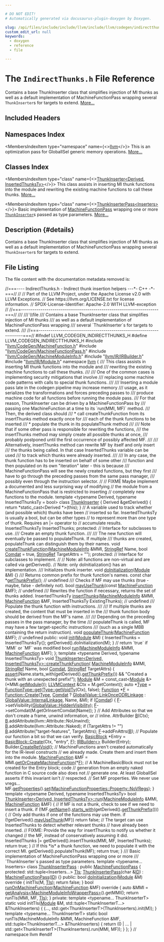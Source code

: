 ```yaml
---

# DO NOT EDIT!
# Automatically generated via docusaurus-plugin-doxygen by Doxygen.

slug: /api/files/include/include/llvm/include/llvm/codegen/indirectthunks-h
custom_edit_url: null
keywords:
  - doxygen
  - reference
  - file

---
```





# The `IndirectThunks.h` File Reference

<DoxygenPage pluginConfig={pluginConfig}>

Contains a base ThunkInserter class that simplifies injection of MI thunks as well as a default implementation of MachineFunctionPass wrapping several <code>ThunkInserter</code>s for targets to extend. <a href="#details">More...</a>

## Included Headers

<IncludesList>
<IncludesListItem
  filePath="llvm/CodeGen/MachineFunction.h"
  permalink="/docs/api/files/include/include/llvm/include/llvm/codegen/machinefunction-h"
  isLocal="true" />
<IncludesListItem
  filePath="llvm/CodeGen/MachineFunctionPass.h"
  permalink="/docs/api/files/include/include/llvm/include/llvm/codegen/machinefunctionpass-h"
  isLocal="true" />
<IncludesListItem
  filePath="llvm/CodeGen/MachineModuleInfo.h"
  permalink="/docs/api/files/include/include/llvm/include/llvm/codegen/machinemoduleinfo-h"
  isLocal="true" />
<IncludesListItem
  filePath="llvm/IR/IRBuilder.h"
  permalink="/docs/api/files/include/include/llvm/include/llvm/ir/irbuilder-h"
  isLocal="true" />
<IncludesListItem
  filePath="llvm/IR/Module.h"
  permalink="/docs/api/files/include/include/llvm/include/llvm/ir/module-h"
  isLocal="true" />
</IncludesList>

## Namespaces Index

<MembersIndex>

<MembersIndexItem
  type="namespace"
  name={<><a href="/docs/api/namespaces/llvm">llvm</a></>}>
This is an optimization pass for GlobalISel generic memory operations. <a href="/docs/api/namespaces/llvm/#details">More...</a>
</MembersIndexItem>

</MembersIndex>

## Classes Index

<MembersIndex>

<MembersIndexItem
  type="class"
  name={<><a href="/docs/api/classes/llvm/thunkinserter">ThunkInserter&lt;Derived, InsertedThunksTy&gt;</a></>}>
This class assists in inserting MI thunk functions into the module and rewriting the existing machine functions to call these thunks. <a href="/docs/api/classes/llvm/thunkinserter/#details">More...</a>
</MembersIndexItem>

<MembersIndexItem
  type="class"
  name={<><a href="/docs/api/classes/llvm/thunkinserterpass">ThunkInserterPass&lt;Inserters&gt;</a></>}>
Basic implementation of <a href="/docs/api/classes/llvm/machinefunctionpass">MachineFunctionPass</a> wrapping one or more <code><a href="/docs/api/classes/llvm/thunkinserter">ThunkInserter</a></code>s passed as type parameters. <a href="/docs/api/classes/llvm/thunkinserterpass/#details">More...</a>
</MembersIndexItem>

</MembersIndex>

## Description {#details}

Contains a base ThunkInserter class that simplifies injection of MI thunks as well as a default implementation of MachineFunctionPass wrapping several <code>ThunkInserter</code>s for targets to extend.

## File Listing

The file content with the documentation metadata removed is:

<ProgramListing>

<Link id="l00001" /><CodeLine lineNumber="1"><Highlight kind="comment">//===---- IndirectThunks.h - Indirect thunk insertion helpers ---&#42;- C++ -&#42;-===//</Highlight><Highlight kind="normal"></Highlight></CodeLine>
<Link id="l00002" /><CodeLine lineNumber="2"><Highlight kind="normal"></Highlight><Highlight kind="comment">//</Highlight><Highlight kind="normal"></Highlight></CodeLine>
<Link id="l00003" /><CodeLine lineNumber="3"><Highlight kind="normal"></Highlight><Highlight kind="comment">// Part of the LLVM Project, under the Apache License v2.0 with LLVM Exceptions.</Highlight><Highlight kind="normal"></Highlight></CodeLine>
<Link id="l00004" /><CodeLine lineNumber="4"><Highlight kind="normal"></Highlight><Highlight kind="comment">// See https://llvm.org/LICENSE.txt for license information.</Highlight><Highlight kind="normal"></Highlight></CodeLine>
<Link id="l00005" /><CodeLine lineNumber="5"><Highlight kind="normal"></Highlight><Highlight kind="comment">// SPDX-License-Identifier: Apache-2.0 WITH LLVM-exception</Highlight><Highlight kind="normal"></Highlight></CodeLine>
<Link id="l00006" /><CodeLine lineNumber="6"><Highlight kind="normal"></Highlight><Highlight kind="comment">//</Highlight><Highlight kind="normal"></Highlight></CodeLine>
<Link id="l00007" /><CodeLine lineNumber="7"><Highlight kind="normal"></Highlight><Highlight kind="comment">//===----------------------------------------------------------------------===//</Highlight><Highlight kind="comment"></Highlight></CodeLine>
<Link id="l00008" /><CodeLine lineNumber="8"><Highlight kind="comment">///</Highlight></CodeLine>
<Link id="l00009" /><CodeLine lineNumber="9"><Highlight kind="comment">/// \\file</Highlight></CodeLine>
<Link id="l00010" /><CodeLine lineNumber="10"><Highlight kind="comment">/// Contains a base ThunkInserter class that simplifies injection of MI thunks</Highlight></CodeLine>
<Link id="l00011" /><CodeLine lineNumber="11"><Highlight kind="comment">/// as well as a default implementation of MachineFunctionPass wrapping</Highlight></CodeLine>
<Link id="l00012" /><CodeLine lineNumber="12"><Highlight kind="comment">/// several &#96;ThunkInserter&#96;s for targets to extend.</Highlight></CodeLine>
<Link id="l00013" /><CodeLine lineNumber="13"><Highlight kind="comment">///</Highlight><Highlight kind="normal"></Highlight></CodeLine>
<Link id="l00014" /><CodeLine lineNumber="14"><Highlight kind="normal"></Highlight><Highlight kind="comment">//===----------------------------------------------------------------------===//</Highlight><Highlight kind="normal"></Highlight></CodeLine>
<Link id="l00015" /><CodeLine lineNumber="15"><Highlight kind="normal"></Highlight></CodeLine>
<Link id="l00016" /><CodeLine lineNumber="16"><Highlight kind="normal"></Highlight><Highlight kind="preprocessor">#ifndef LLVM&#95;CODEGEN&#95;INDIRECTTHUNKS&#95;H</Highlight><Highlight kind="normal"></Highlight></CodeLine>
<Link id="l00017" /><CodeLine lineNumber="17"><Highlight kind="normal"></Highlight><Highlight kind="preprocessor">#define LLVM&#95;CODEGEN&#95;INDIRECTTHUNKS&#95;H</Highlight><Highlight kind="normal"></Highlight></CodeLine>
<Link id="l00018" /><CodeLine lineNumber="18"><Highlight kind="normal"></Highlight></CodeLine>
<Link id="l00019" /><CodeLine lineNumber="19"><Highlight kind="normal"></Highlight><Highlight kind="preprocessor">#include &quot;<a href="/docs/api/files/include/include/llvm/include/llvm/codegen/machinefunction-h">llvm/CodeGen/MachineFunction.h</a>&quot;</Highlight><Highlight kind="normal"></Highlight></CodeLine>
<Link id="l00020" /><CodeLine lineNumber="20"><Highlight kind="normal"></Highlight><Highlight kind="preprocessor">#include &quot;<a href="/docs/api/files/include/include/llvm/include/llvm/codegen/machinefunctionpass-h">llvm/CodeGen/MachineFunctionPass.h</a>&quot;</Highlight><Highlight kind="normal"></Highlight></CodeLine>
<Link id="l00021" /><CodeLine lineNumber="21"><Highlight kind="normal"></Highlight><Highlight kind="preprocessor">#include &quot;<a href="/docs/api/files/include/include/llvm/include/llvm/codegen/machinemoduleinfo-h">llvm/CodeGen/MachineModuleInfo.h</a>&quot;</Highlight><Highlight kind="normal"></Highlight></CodeLine>
<Link id="l00022" /><CodeLine lineNumber="22"><Highlight kind="normal"></Highlight><Highlight kind="preprocessor">#include &quot;<a href="/docs/api/files/include/include/llvm/include/llvm/ir/irbuilder-h">llvm/IR/IRBuilder.h</a>&quot;</Highlight><Highlight kind="normal"></Highlight></CodeLine>
<Link id="l00023" /><CodeLine lineNumber="23"><Highlight kind="normal"></Highlight><Highlight kind="preprocessor">#include &quot;<a href="/docs/api/files/include/include/llvm/include/llvm/ir/module-h">llvm/IR/Module.h</a>&quot;</Highlight><Highlight kind="normal"></Highlight></CodeLine>
<Link id="l00024" /><CodeLine lineNumber="24"><Highlight kind="normal"></Highlight></CodeLine>
<Link id="l00025" /><CodeLine lineNumber="25"><Highlight kind="normal"></Highlight><Highlight kind="keyword">namespace </Highlight><Highlight kind="normal"><a href="/docs/api/namespaces/llvm">llvm</a> &#123;</Highlight></CodeLine>
<Link id="l00026" /><CodeLine lineNumber="26"><Highlight kind="normal"></Highlight><Highlight kind="comment"></Highlight></CodeLine>
<Link id="l00027" /><CodeLine lineNumber="27"><Highlight kind="comment">/// This class assists in inserting MI thunk functions into the module and</Highlight></CodeLine>
<Link id="l00028" /><CodeLine lineNumber="28"><Highlight kind="comment">/// rewriting the existing machine functions to call these thunks.</Highlight></CodeLine>
<Link id="l00029" /><CodeLine lineNumber="29"><Highlight kind="comment">///</Highlight></CodeLine>
<Link id="l00030" /><CodeLine lineNumber="30"><Highlight kind="comment">/// One of the common cases is implementing security mitigations that involve</Highlight></CodeLine>
<Link id="l00031" /><CodeLine lineNumber="31"><Highlight kind="comment">/// replacing some machine code patterns with calls to special thunk functions.</Highlight></CodeLine>
<Link id="l00032" /><CodeLine lineNumber="32"><Highlight kind="comment">///</Highlight></CodeLine>
<Link id="l00033" /><CodeLine lineNumber="33"><Highlight kind="comment">/// Inserting a module pass late in the codegen pipeline may increase memory</Highlight></CodeLine>
<Link id="l00034" /><CodeLine lineNumber="34"><Highlight kind="comment">/// usage, as it serializes the transformations and forces preceding passes to</Highlight></CodeLine>
<Link id="l00035" /><CodeLine lineNumber="35"><Highlight kind="comment">/// produce machine code for all functions before running the module pass.</Highlight></CodeLine>
<Link id="l00036" /><CodeLine lineNumber="36"><Highlight kind="comment">/// For that reason, ThunkInserter can be driven by a MachineFunctionPass by</Highlight></CodeLine>
<Link id="l00037" /><CodeLine lineNumber="37"><Highlight kind="comment">/// passing one MachineFunction at a time to its &#96;run(MMI, MF)&#96; method.</Highlight></CodeLine>
<Link id="l00038" /><CodeLine lineNumber="38"><Highlight kind="comment">/// Then, the derived class should</Highlight></CodeLine>
<Link id="l00039" /><CodeLine lineNumber="39"><Highlight kind="comment">/// &#42; call createThunkFunction from its insertThunks method exactly once for</Highlight></CodeLine>
<Link id="l00040" /><CodeLine lineNumber="40"><Highlight kind="comment">///   each of the thunk functions to be inserted</Highlight></CodeLine>
<Link id="l00041" /><CodeLine lineNumber="41"><Highlight kind="comment">/// &#42; populate the thunk in its populateThunk method</Highlight></CodeLine>
<Link id="l00042" /><CodeLine lineNumber="42"><Highlight kind="comment">///</Highlight></CodeLine>
<Link id="l00043" /><CodeLine lineNumber="43"><Highlight kind="comment">/// Note that if some other pass is responsible for rewriting the functions,</Highlight></CodeLine>
<Link id="l00044" /><CodeLine lineNumber="44"><Highlight kind="comment">/// the insertThunks method may simply create all possible thunks at once,</Highlight></CodeLine>
<Link id="l00045" /><CodeLine lineNumber="45"><Highlight kind="comment">/// probably postponed until the first occurrence of possibly affected MF.</Highlight></CodeLine>
<Link id="l00046" /><CodeLine lineNumber="46"><Highlight kind="comment">///</Highlight></CodeLine>
<Link id="l00047" /><CodeLine lineNumber="47"><Highlight kind="comment">/// Alternatively, insertThunks method can rewrite MF by itself and only insert</Highlight></CodeLine>
<Link id="l00048" /><CodeLine lineNumber="48"><Highlight kind="comment">/// the thunks being called. In that case InsertedThunks variable can be used</Highlight></CodeLine>
<Link id="l00049" /><CodeLine lineNumber="49"><Highlight kind="comment">/// to track which thunks were already inserted.</Highlight></CodeLine>
<Link id="l00050" /><CodeLine lineNumber="50"><Highlight kind="comment">///</Highlight></CodeLine>
<Link id="l00051" /><CodeLine lineNumber="51"><Highlight kind="comment">/// In any case, the thunk function has to be inserted on behalf of some other</Highlight></CodeLine>
<Link id="l00052" /><CodeLine lineNumber="52"><Highlight kind="comment">/// function and then populated on its own &quot;iteration&quot; later - this is because</Highlight></CodeLine>
<Link id="l00053" /><CodeLine lineNumber="53"><Highlight kind="comment">/// MachineFunctionPass will see the newly created functions, but they first</Highlight></CodeLine>
<Link id="l00054" /><CodeLine lineNumber="54"><Highlight kind="comment">/// have to go through the preceding passes from the same pass manager,</Highlight></CodeLine>
<Link id="l00055" /><CodeLine lineNumber="55"><Highlight kind="comment">/// possibly even through the instruction selector.</Highlight><Highlight kind="normal"></Highlight></CodeLine>
<Link id="l00056" /><CodeLine lineNumber="56"><Highlight kind="normal"></Highlight><Highlight kind="comment">//</Highlight><Highlight kind="normal"></Highlight></CodeLine>
<Link id="l00057" /><CodeLine lineNumber="57"><Highlight kind="normal"></Highlight><Highlight kind="comment">// FIXME Maybe implement a documented and less surprising way of modifying</Highlight><Highlight kind="normal"></Highlight></CodeLine>
<Link id="l00058" /><CodeLine lineNumber="58"><Highlight kind="normal"></Highlight><Highlight kind="comment">//       the module from a MachineFunctionPass that is restricted to inserting</Highlight><Highlight kind="normal"></Highlight></CodeLine>
<Link id="l00059" /><CodeLine lineNumber="59"><Highlight kind="normal"></Highlight><Highlight kind="comment">//       completely new functions to the module.</Highlight><Highlight kind="normal"></Highlight></CodeLine>
<Link id="l00060" /><CodeLine lineNumber="60"><Highlight kind="normal"></Highlight><Highlight kind="keyword">template</Highlight><Highlight kind="normal"> &lt;</Highlight><Highlight kind="keyword">typename</Highlight><Highlight kind="normal"> Derived, </Highlight><Highlight kind="keyword">typename</Highlight><Highlight kind="normal"> InsertedThunksTy = </Highlight><Highlight kind="keywordtype">bool</Highlight><Highlight kind="normal">&gt;</Highlight></CodeLine>
<Link id="l00061" /><CodeLine lineNumber="61" lineLink="/docs/api/classes/llvm/thunkinserter"><Highlight kind="normal"></Highlight><Highlight kind="keyword">class </Highlight><Highlight kind="normal"><a href="/docs/api/classes/llvm/thunkinserter">ThunkInserter</a> &#123;</Highlight></CodeLine>
<Link id="l00062" /><CodeLine lineNumber="62"><Highlight kind="normal">  Derived &amp;getDerived() &#123; </Highlight><Highlight kind="keywordflow">return</Highlight><Highlight kind="normal"> &#42;</Highlight><Highlight kind="keyword">static&#95;cast&lt;</Highlight><Highlight kind="normal">Derived &#42;</Highlight><Highlight kind="keyword">&gt;</Highlight><Highlight kind="normal">(</Highlight><Highlight kind="keyword">this</Highlight><Highlight kind="normal">); &#125;</Highlight></CodeLine>
<Link id="l00063" /><CodeLine lineNumber="63"><Highlight kind="normal"></Highlight></CodeLine>
<Link id="l00064" /><CodeLine lineNumber="64"><Highlight kind="normal">  </Highlight><Highlight kind="comment">// A variable used to track whether (and possible which) thunks have been</Highlight><Highlight kind="normal"></Highlight></CodeLine>
<Link id="l00065" /><CodeLine lineNumber="65"><Highlight kind="normal">  </Highlight><Highlight kind="comment">// inserted so far. InsertedThunksTy is usually a bool, but can be other types</Highlight><Highlight kind="normal"></Highlight></CodeLine>
<Link id="l00066" /><CodeLine lineNumber="66"><Highlight kind="normal">  </Highlight><Highlight kind="comment">// to represent more than one type of thunk. Requires an |= operator to</Highlight><Highlight kind="normal"></Highlight></CodeLine>
<Link id="l00067" /><CodeLine lineNumber="67"><Highlight kind="normal">  </Highlight><Highlight kind="comment">// accumulate results.</Highlight><Highlight kind="normal"></Highlight></CodeLine>
<Link id="l00068" /><CodeLine lineNumber="68"><Highlight kind="normal">  InsertedThunksTy InsertedThunks;</Highlight></CodeLine>
<Link id="l00069" /><CodeLine lineNumber="69"><Highlight kind="normal"></Highlight></CodeLine>
<Link id="l00070" /><CodeLine lineNumber="70"><Highlight kind="normal"></Highlight><Highlight kind="keyword">protected</Highlight><Highlight kind="normal">:</Highlight></CodeLine>
<Link id="l00071" /><CodeLine lineNumber="71"><Highlight kind="normal">  </Highlight><Highlight kind="comment">// Interface for subclasses to use.</Highlight><Highlight kind="normal"></Highlight></CodeLine>
<Link id="l00072" /><CodeLine lineNumber="72"><Highlight kind="normal"></Highlight><Highlight kind="comment"></Highlight></CodeLine>
<Link id="l00073" /><CodeLine lineNumber="73"><Highlight kind="comment">  /// Create an empty thunk function.</Highlight></CodeLine>
<Link id="l00074" /><CodeLine lineNumber="74"><Highlight kind="comment">  ///</Highlight></CodeLine>
<Link id="l00075" /><CodeLine lineNumber="75"><Highlight kind="comment">  /// The new function will eventually be passed to populateThunk. If multiple</Highlight></CodeLine>
<Link id="l00076" /><CodeLine lineNumber="76"><Highlight kind="comment">  /// thunks are created, populateThunk can distinguish them by their names.</Highlight><Highlight kind="normal"></Highlight></CodeLine>
<Link id="l00077" /><CodeLine lineNumber="77" lineLink="/docs/api/classes/llvm/thunkinserter/#a1a95b72d4c28ba76251171967da03b01"><Highlight kind="normal">  </Highlight><Highlight kind="keywordtype">void</Highlight><Highlight kind="normal"> <a href="/docs/api/classes/llvm/thunkinserter/#a1a95b72d4c28ba76251171967da03b01">createThunkFunction</a>(<a href="/docs/api/classes/llvm/machinemoduleinfo">MachineModuleInfo</a> &amp;MMI, <a href="/docs/api/classes/llvm/stringref">StringRef</a> Name,</Highlight></CodeLine>
<Link id="l00078" /><CodeLine lineNumber="78"><Highlight kind="normal">                           </Highlight><Highlight kind="keywordtype">bool</Highlight><Highlight kind="normal"> <a href="/docs/api/classes/llvm/comdat">Comdat</a> = </Highlight><Highlight kind="keyword">true</Highlight><Highlight kind="normal">, <a href="/docs/api/classes/llvm/stringref">StringRef</a> TargetAttrs = </Highlight><Highlight kind="stringliteral">&quot;&quot;</Highlight><Highlight kind="normal">);</Highlight></CodeLine>
<Link id="l00079" /><CodeLine lineNumber="79"><Highlight kind="normal"></Highlight></CodeLine>
<Link id="l00080" /><CodeLine lineNumber="80"><Highlight kind="normal"></Highlight><Highlight kind="keyword">protected</Highlight><Highlight kind="normal">:</Highlight></CodeLine>
<Link id="l00081" /><CodeLine lineNumber="81"><Highlight kind="normal">  </Highlight><Highlight kind="comment">// Interface for subclasses to implement.</Highlight><Highlight kind="normal"></Highlight></CodeLine>
<Link id="l00082" /><CodeLine lineNumber="82"><Highlight kind="normal">  </Highlight><Highlight kind="comment">//</Highlight><Highlight kind="normal"></Highlight></CodeLine>
<Link id="l00083" /><CodeLine lineNumber="83"><Highlight kind="normal">  </Highlight><Highlight kind="comment">// Note: all functions are non-virtual and are called via getDerived().</Highlight><Highlight kind="normal"></Highlight></CodeLine>
<Link id="l00084" /><CodeLine lineNumber="84"><Highlight kind="normal">  </Highlight><Highlight kind="comment">// Note: only doInitialization() has an implementation.</Highlight><Highlight kind="normal"></Highlight></CodeLine>
<Link id="l00085" /><CodeLine lineNumber="85"><Highlight kind="normal"></Highlight><Highlight kind="comment"></Highlight></CodeLine>
<Link id="l00086" /><CodeLine lineNumber="86"><Highlight kind="comment">  /// Initializes thunk inserter.</Highlight><Highlight kind="normal"></Highlight></CodeLine>
<Link id="l00087" /><CodeLine lineNumber="87" lineLink="/docs/api/classes/llvm/thunkinserter/#a740bcd15c5627326e077787331b1d60a"><Highlight kind="normal">  </Highlight><Highlight kind="keywordtype">void</Highlight><Highlight kind="normal"> <a href="/docs/api/classes/llvm/thunkinserter/#a740bcd15c5627326e077787331b1d60a">doInitialization</a>(<a href="/docs/api/classes/llvm/module">Module</a> &amp;M) &#123;&#125;</Highlight></CodeLine>
<Link id="l00088" /><CodeLine lineNumber="88"><Highlight kind="normal"></Highlight><Highlight kind="comment"></Highlight></CodeLine>
<Link id="l00089" /><CodeLine lineNumber="89"><Highlight kind="comment">  /// Returns common prefix for thunk function&#39;s names.</Highlight><Highlight kind="normal"></Highlight></CodeLine>
<Link id="l00090" /><CodeLine lineNumber="90" lineLink="/docs/api/classes/llvm/thunkinserter/#a7d87c609ee113d729a15013e29da1030"><Highlight kind="normal">  </Highlight><Highlight kind="keyword">const</Highlight><Highlight kind="normal"> </Highlight><Highlight kind="keywordtype">char</Highlight><Highlight kind="normal"> &#42;<a href="/docs/api/classes/llvm/thunkinserter/#a7d87c609ee113d729a15013e29da1030">getThunkPrefix</a>(); </Highlight><Highlight kind="comment">// undefined</Highlight><Highlight kind="normal"></Highlight></CodeLine>
<Link id="l00091" /><CodeLine lineNumber="91"><Highlight kind="normal"></Highlight><Highlight kind="comment"></Highlight></CodeLine>
<Link id="l00092" /><CodeLine lineNumber="92"><Highlight kind="comment">  /// Checks if MF may use thunks (true - maybe, false - definitely not).</Highlight><Highlight kind="normal"></Highlight></CodeLine>
<Link id="l00093" /><CodeLine lineNumber="93" lineLink="/docs/api/classes/llvm/thunkinserter/#a0e76d9a11bcf2f5bb6b8842ae88ebf9e"><Highlight kind="normal">  </Highlight><Highlight kind="keywordtype">bool</Highlight><Highlight kind="normal"> <a href="/docs/api/classes/llvm/thunkinserter/#a0e76d9a11bcf2f5bb6b8842ae88ebf9e">mayUseThunk</a>(</Highlight><Highlight kind="keyword">const</Highlight><Highlight kind="normal"> <a href="/docs/api/classes/llvm/machinefunction">MachineFunction</a> &amp;MF); </Highlight><Highlight kind="comment">// undefined</Highlight><Highlight kind="normal"></Highlight></CodeLine>
<Link id="l00094" /><CodeLine lineNumber="94"><Highlight kind="normal"></Highlight><Highlight kind="comment"></Highlight></CodeLine>
<Link id="l00095" /><CodeLine lineNumber="95"><Highlight kind="comment">  /// Rewrites the function if necessary, returns the set of thunks added.</Highlight><Highlight kind="normal"></Highlight></CodeLine>
<Link id="l00096" /><CodeLine lineNumber="96" lineLink="/docs/api/classes/llvm/thunkinserter/#a1f77fc3ad826da7fc3c13df75da3c8ff"><Highlight kind="normal">  InsertedThunksTy <a href="/docs/api/classes/llvm/thunkinserter/#a1f77fc3ad826da7fc3c13df75da3c8ff">insertThunks</a>(<a href="/docs/api/classes/llvm/machinemoduleinfo">MachineModuleInfo</a> &amp;MMI, <a href="/docs/api/classes/llvm/machinefunction">MachineFunction</a> &amp;MF,</Highlight></CodeLine>
<Link id="l00097" /><CodeLine lineNumber="97"><Highlight kind="normal">                                InsertedThunksTy ExistingThunks); </Highlight><Highlight kind="comment">// undefined</Highlight><Highlight kind="normal"></Highlight></CodeLine>
<Link id="l00098" /><CodeLine lineNumber="98"><Highlight kind="normal"></Highlight><Highlight kind="comment"></Highlight></CodeLine>
<Link id="l00099" /><CodeLine lineNumber="99"><Highlight kind="comment">  /// Populate the thunk function with instructions.</Highlight></CodeLine>
<Link id="l00100" /><CodeLine lineNumber="100"><Highlight kind="comment">  ///</Highlight></CodeLine>
<Link id="l00101" /><CodeLine lineNumber="101"><Highlight kind="comment">  /// If multiple thunks are created, the content that must be inserted in the</Highlight></CodeLine>
<Link id="l00102" /><CodeLine lineNumber="102"><Highlight kind="comment">  /// thunk function body should be derived from the MF&#39;s name.</Highlight></CodeLine>
<Link id="l00103" /><CodeLine lineNumber="103"><Highlight kind="comment">  ///</Highlight></CodeLine>
<Link id="l00104" /><CodeLine lineNumber="104"><Highlight kind="comment">  /// Depending on the preceding passes in the pass manager, by the time</Highlight></CodeLine>
<Link id="l00105" /><CodeLine lineNumber="105"><Highlight kind="comment">  /// populateThunk is called, MF may have a few target-specific instructions</Highlight></CodeLine>
<Link id="l00106" /><CodeLine lineNumber="106"><Highlight kind="comment">  /// (such as a single MBB containing the return instruction).</Highlight><Highlight kind="normal"></Highlight></CodeLine>
<Link id="l00107" /><CodeLine lineNumber="107" lineLink="/docs/api/classes/llvm/thunkinserter/#ad70655ccbb3ff3439dfe9fabddd15625"><Highlight kind="normal">  </Highlight><Highlight kind="keywordtype">void</Highlight><Highlight kind="normal"> <a href="/docs/api/classes/llvm/thunkinserter/#ad70655ccbb3ff3439dfe9fabddd15625">populateThunk</a>(<a href="/docs/api/classes/llvm/machinefunction">MachineFunction</a> &amp;MF); </Highlight><Highlight kind="comment">// undefined</Highlight><Highlight kind="normal"></Highlight></CodeLine>
<Link id="l00108" /><CodeLine lineNumber="108"><Highlight kind="normal"></Highlight></CodeLine>
<Link id="l00109" /><CodeLine lineNumber="109"><Highlight kind="normal"></Highlight><Highlight kind="keyword">public</Highlight><Highlight kind="normal">:</Highlight></CodeLine>
<Link id="l00110" /><CodeLine lineNumber="110" lineLink="/docs/api/classes/llvm/thunkinserter/#ad580754b469f950b5e7cb2a453f41768"><Highlight kind="normal">  </Highlight><Highlight kind="keywordtype">void</Highlight><Highlight kind="normal"> <a href="/docs/api/classes/llvm/thunkinserter/#ad580754b469f950b5e7cb2a453f41768">init</a>(<a href="/docs/api/classes/llvm/module">Module</a> &amp;M) &#123;</Highlight></CodeLine>
<Link id="l00111" /><CodeLine lineNumber="111"><Highlight kind="normal">    InsertedThunks = InsertedThunksTy&#123;&#125;;</Highlight></CodeLine>
<Link id="l00112" /><CodeLine lineNumber="112"><Highlight kind="normal">    getDerived().doInitialization(M);</Highlight></CodeLine>
<Link id="l00113" /><CodeLine lineNumber="113"><Highlight kind="normal">  &#125;</Highlight></CodeLine>
<Link id="l00114" /><CodeLine lineNumber="114"><Highlight kind="normal">  </Highlight><Highlight kind="comment">// return &#96;true&#96; if &#96;MMI&#96; or &#96;MF&#96; was modified</Highlight><Highlight kind="normal"></Highlight></CodeLine>
<Link id="l00115" /><CodeLine lineNumber="115" lineLink="/docs/api/classes/llvm/thunkinserter/#a547880d64e46c0d922e0bb0f0d7f5fb9"><Highlight kind="normal">  </Highlight><Highlight kind="keywordtype">bool</Highlight><Highlight kind="normal"> <a href="/docs/api/classes/llvm/thunkinserter/#a547880d64e46c0d922e0bb0f0d7f5fb9">run</a>(<a href="/docs/api/classes/llvm/machinemoduleinfo">MachineModuleInfo</a> &amp;MMI, <a href="/docs/api/classes/llvm/machinefunction">MachineFunction</a> &amp;MF);</Highlight></CodeLine>
<Link id="l00116" /><CodeLine lineNumber="116"><Highlight kind="normal">&#125;;</Highlight></CodeLine>
<Link id="l00117" /><CodeLine lineNumber="117"><Highlight kind="normal"></Highlight></CodeLine>
<Link id="l00118" /><CodeLine lineNumber="118"><Highlight kind="normal"></Highlight><Highlight kind="keyword">template</Highlight><Highlight kind="normal"> &lt;</Highlight><Highlight kind="keyword">typename</Highlight><Highlight kind="normal"> Derived, </Highlight><Highlight kind="keyword">typename</Highlight><Highlight kind="normal"> InsertedThunksTy&gt;</Highlight></CodeLine>
<Link id="l00119" /><CodeLine lineNumber="119" lineLink="/docs/api/classes/llvm/thunkinserter/#a1a95b72d4c28ba76251171967da03b01"><Highlight kind="normal"></Highlight><Highlight kind="keywordtype">void</Highlight><Highlight kind="normal"> <a href="/docs/api/classes/llvm/thunkinserter/#a1a95b72d4c28ba76251171967da03b01">ThunkInserter&lt;Derived, InsertedThunksTy&gt;::createThunkFunction</a>(</Highlight></CodeLine>
<Link id="l00120" /><CodeLine lineNumber="120"><Highlight kind="normal">    <a href="/docs/api/classes/llvm/machinemoduleinfo">MachineModuleInfo</a> &amp;MMI, <a href="/docs/api/classes/llvm/stringref">StringRef</a> Name, </Highlight><Highlight kind="keywordtype">bool</Highlight><Highlight kind="normal"> <a href="/docs/api/classes/llvm/comdat">Comdat</a>,</Highlight></CodeLine>
<Link id="l00121" /><CodeLine lineNumber="121"><Highlight kind="normal">    <a href="/docs/api/classes/llvm/stringref">StringRef</a> TargetAttrs) &#123;</Highlight></CodeLine>
<Link id="l00122" /><CodeLine lineNumber="122"><Highlight kind="normal">  <a href="/docs/api/files/lib/lib/target/lib/target/amdgpu/silowercontrolflow-cpp/#a4868c5d81c5ccc98c47aeab6244346a0">assert</a>(Name.starts&#95;with(getDerived().<a href="/docs/api/classes/llvm/thunkinserter/#a7d87c609ee113d729a15013e29da1030">getThunkPrefix</a>()) &amp;&amp;</Highlight></CodeLine>
<Link id="l00123" /><CodeLine lineNumber="123"><Highlight kind="normal">         </Highlight><Highlight kind="stringliteral">&quot;Created a thunk with an unexpected prefix!&quot;</Highlight><Highlight kind="normal">);</Highlight></CodeLine>
<Link id="l00124" /><CodeLine lineNumber="124"><Highlight kind="normal"></Highlight></CodeLine>
<Link id="l00125" /><CodeLine lineNumber="125"><Highlight kind="normal">  <a href="/docs/api/classes/llvm/module">Module</a> &amp;M = </Highlight><Highlight kind="keyword">const&#95;cast&lt;</Highlight><Highlight kind="normal"><a href="/docs/api/classes/llvm/module">Module</a> &amp;</Highlight><Highlight kind="keyword">&gt;</Highlight><Highlight kind="normal">(&#42;MMI.<a href="/docs/api/classes/llvm/machinemoduleinfo/#a6a05f73ad80e58a532ea879ccc166b66">getModule</a>());</Highlight></CodeLine>
<Link id="l00126" /><CodeLine lineNumber="126"><Highlight kind="normal">  <a href="/docs/api/classes/llvm/llvmcontext">LLVMContext</a> &amp;Ctx = M.getContext();</Highlight></CodeLine>
<Link id="l00127" /><CodeLine lineNumber="127"><Highlight kind="normal">  </Highlight><Highlight kind="keyword">auto</Highlight><Highlight kind="normal"> &#42;<a href="/docs/api/classes/llvm/type">Type</a> = <a href="/docs/api/classes/llvm/functiontype/#af8be7844c269f201ebcee1e15048c378">FunctionType::get</a>(<a href="/docs/api/classes/llvm/type/#a6e20e76960d952de088354cbcd14c3ab">Type::getVoidTy</a>(Ctx), </Highlight><Highlight kind="keyword">false</Highlight><Highlight kind="normal">);</Highlight></CodeLine>
<Link id="l00128" /><CodeLine lineNumber="128"><Highlight kind="normal">  <a href="/docs/api/classes/llvm/function">Function</a> &#42;<a href="/docs/api/files/lib/lib/support/md5-cpp/#a96d73bbd7af15cb1fc38c3f4a3bd82e9">F</a> = <a href="/docs/api/classes/llvm/function/#a05d7aedbbdc0fd24e8bc27edfe9c603f">Function::Create</a>(<a href="/docs/api/classes/llvm/type">Type</a>,</Highlight></CodeLine>
<Link id="l00129" /><CodeLine lineNumber="129"><Highlight kind="normal">                                 <a href="/docs/api/classes/llvm/comdat">Comdat</a> ? <a href="/docs/api/classes/llvm/globalvalue/#aedfa75f0c85c4aa85b257f066fbea57caf2b592edf18170e7aff4e8f3bae3360c">GlobalValue::LinkOnceODRLinkage</a></Highlight></CodeLine>
<Link id="l00130" /><CodeLine lineNumber="130"><Highlight kind="normal">                                        : <a href="/docs/api/classes/llvm/globalvalue/#aedfa75f0c85c4aa85b257f066fbea57ca1511edd03e02d1f3dd277a3c6abf6ad5">GlobalValue::InternalLinkage</a>,</Highlight></CodeLine>
<Link id="l00131" /><CodeLine lineNumber="131"><Highlight kind="normal">                                 Name, &amp;M);</Highlight></CodeLine>
<Link id="l00132" /><CodeLine lineNumber="132"><Highlight kind="normal">  </Highlight><Highlight kind="keywordflow">if</Highlight><Highlight kind="normal"> (<a href="/docs/api/classes/llvm/comdat">Comdat</a>) &#123;</Highlight></CodeLine>
<Link id="l00133" /><CodeLine lineNumber="133"><Highlight kind="normal">    <a href="/docs/api/files/lib/lib/support/md5-cpp/#a96d73bbd7af15cb1fc38c3f4a3bd82e9">F</a>-&gt;setVisibility(<a href="/docs/api/classes/llvm/globalvalue/#a9141f967188383108a69cc1b8ed3c195a7eade123587a08e674f2ca72e2443771">GlobalValue::HiddenVisibility</a>);</Highlight></CodeLine>
<Link id="l00134" /><CodeLine lineNumber="134"><Highlight kind="normal">    <a href="/docs/api/files/lib/lib/support/md5-cpp/#a96d73bbd7af15cb1fc38c3f4a3bd82e9">F</a>-&gt;setComdat(M.getOrInsertComdat(Name));</Highlight></CodeLine>
<Link id="l00135" /><CodeLine lineNumber="135"><Highlight kind="normal">  &#125;</Highlight></CodeLine>
<Link id="l00136" /><CodeLine lineNumber="136"><Highlight kind="normal"></Highlight></CodeLine>
<Link id="l00137" /><CodeLine lineNumber="137"><Highlight kind="normal">  </Highlight><Highlight kind="comment">// Add Attributes so that we don&#39;t create a frame, unwind information, or</Highlight><Highlight kind="normal"></Highlight></CodeLine>
<Link id="l00138" /><CodeLine lineNumber="138"><Highlight kind="normal">  </Highlight><Highlight kind="comment">// inline.</Highlight><Highlight kind="normal"></Highlight></CodeLine>
<Link id="l00139" /><CodeLine lineNumber="139"><Highlight kind="normal">  AttrBuilder <a href="/docs/api/files/lib/lib/ir/builtingcs-cpp/#ae76959fe811ba090de4cba69ac00f1da">B</a>(Ctx);</Highlight></CodeLine>
<Link id="l00140" /><CodeLine lineNumber="140"><Highlight kind="normal">  <a href="/docs/api/files/lib/lib/ir/builtingcs-cpp/#ae76959fe811ba090de4cba69ac00f1da">B</a>.addAttribute(llvm::Attribute::NoUnwind);</Highlight></CodeLine>
<Link id="l00141" /><CodeLine lineNumber="141"><Highlight kind="normal">  <a href="/docs/api/files/lib/lib/ir/builtingcs-cpp/#ae76959fe811ba090de4cba69ac00f1da">B</a>.addAttribute(llvm::Attribute::Naked);</Highlight></CodeLine>
<Link id="l00142" /><CodeLine lineNumber="142"><Highlight kind="normal">  </Highlight><Highlight kind="keywordflow">if</Highlight><Highlight kind="normal"> (TargetAttrs != </Highlight><Highlight kind="stringliteral">&quot;&quot;</Highlight><Highlight kind="normal">)</Highlight></CodeLine>
<Link id="l00143" /><CodeLine lineNumber="143"><Highlight kind="normal">    <a href="/docs/api/files/lib/lib/ir/builtingcs-cpp/#ae76959fe811ba090de4cba69ac00f1da">B</a>.addAttribute(</Highlight><Highlight kind="stringliteral">&quot;target-features&quot;</Highlight><Highlight kind="normal">, TargetAttrs);</Highlight></CodeLine>
<Link id="l00144" /><CodeLine lineNumber="144"><Highlight kind="normal">  <a href="/docs/api/files/lib/lib/support/md5-cpp/#a96d73bbd7af15cb1fc38c3f4a3bd82e9">F</a>-&gt;addFnAttrs(<a href="/docs/api/files/lib/lib/ir/builtingcs-cpp/#ae76959fe811ba090de4cba69ac00f1da">B</a>);</Highlight></CodeLine>
<Link id="l00145" /><CodeLine lineNumber="145"><Highlight kind="normal"></Highlight></CodeLine>
<Link id="l00146" /><CodeLine lineNumber="146"><Highlight kind="normal">  </Highlight><Highlight kind="comment">// Populate our function a bit so that we can verify.</Highlight><Highlight kind="normal"></Highlight></CodeLine>
<Link id="l00147" /><CodeLine lineNumber="147"><Highlight kind="normal">  <a href="/docs/api/classes/llvm/basicblock">BasicBlock</a> &#42;Entry = <a href="/docs/api/classes/llvm/basicblock/#a4a5b798214be930cf8e133c032ba0129">BasicBlock::Create</a>(Ctx, </Highlight><Highlight kind="stringliteral">&quot;entry&quot;</Highlight><Highlight kind="normal">, <a href="/docs/api/files/lib/lib/support/md5-cpp/#a96d73bbd7af15cb1fc38c3f4a3bd82e9">F</a>);</Highlight></CodeLine>
<Link id="l00148" /><CodeLine lineNumber="148"><Highlight kind="normal">  <a href="/docs/api/classes/llvm/irbuilder">IRBuilder&lt;&gt;</a> Builder(Entry);</Highlight></CodeLine>
<Link id="l00149" /><CodeLine lineNumber="149"><Highlight kind="normal"></Highlight></CodeLine>
<Link id="l00150" /><CodeLine lineNumber="150"><Highlight kind="normal">  Builder.<a href="/docs/api/classes/llvm/irbuilderbase/#aa6536556982b7e6e2e5884e471f3ce6b">CreateRetVoid</a>();</Highlight></CodeLine>
<Link id="l00151" /><CodeLine lineNumber="151"><Highlight kind="normal"></Highlight></CodeLine>
<Link id="l00152" /><CodeLine lineNumber="152"><Highlight kind="normal">  </Highlight><Highlight kind="comment">// MachineFunctions aren&#39;t created automatically for the IR-level constructs</Highlight><Highlight kind="normal"></Highlight></CodeLine>
<Link id="l00153" /><CodeLine lineNumber="153"><Highlight kind="normal">  </Highlight><Highlight kind="comment">// we already made. Create them and insert them into the module.</Highlight><Highlight kind="normal"></Highlight></CodeLine>
<Link id="l00154" /><CodeLine lineNumber="154"><Highlight kind="normal">  <a href="/docs/api/classes/llvm/machinefunction">MachineFunction</a> &amp;MF = MMI.<a href="/docs/api/classes/llvm/machinemoduleinfo/#a89ccc89e9bd5881953bd1524a0d29f84">getOrCreateMachineFunction</a>(&#42;<a href="/docs/api/files/lib/lib/support/md5-cpp/#a96d73bbd7af15cb1fc38c3f4a3bd82e9">F</a>);</Highlight></CodeLine>
<Link id="l00155" /><CodeLine lineNumber="155"><Highlight kind="normal">  </Highlight><Highlight kind="comment">// A MachineBasicBlock must not be created for the Entry block; code</Highlight><Highlight kind="normal"></Highlight></CodeLine>
<Link id="l00156" /><CodeLine lineNumber="156"><Highlight kind="normal">  </Highlight><Highlight kind="comment">// generation from an empty naked function in C source code also does not</Highlight><Highlight kind="normal"></Highlight></CodeLine>
<Link id="l00157" /><CodeLine lineNumber="157"><Highlight kind="normal">  </Highlight><Highlight kind="comment">// generate one.  At least GlobalISel asserts if this invariant isn&#39;t</Highlight><Highlight kind="normal"></Highlight></CodeLine>
<Link id="l00158" /><CodeLine lineNumber="158"><Highlight kind="normal">  </Highlight><Highlight kind="comment">// respected.</Highlight><Highlight kind="normal"></Highlight></CodeLine>
<Link id="l00159" /><CodeLine lineNumber="159"><Highlight kind="normal"></Highlight></CodeLine>
<Link id="l00160" /><CodeLine lineNumber="160"><Highlight kind="normal">  </Highlight><Highlight kind="comment">// Set MF properties. We never use vregs...</Highlight><Highlight kind="normal"></Highlight></CodeLine>
<Link id="l00161" /><CodeLine lineNumber="161"><Highlight kind="normal">  MF.<a href="/docs/api/classes/llvm/machinefunction/#ac1f888bba00f32cb4f9a0010c958f397">getProperties</a>().<a href="/docs/api/classes/llvm/machinefunctionproperties/#aa7780563d7ca260d0ae67d957b56427f">set</a>(<a href="/docs/api/classes/llvm/machinefunctionproperties/#ad85237c6c667e4713efe8921e9c32ac1a72f7d830dd5ddb30f06d8e9639558ac3">MachineFunctionProperties::Property::NoVRegs</a>);</Highlight></CodeLine>
<Link id="l00162" /><CodeLine lineNumber="162"><Highlight kind="normal">&#125;</Highlight></CodeLine>
<Link id="l00163" /><CodeLine lineNumber="163"><Highlight kind="normal"></Highlight></CodeLine>
<Link id="l00164" /><CodeLine lineNumber="164"><Highlight kind="normal"></Highlight><Highlight kind="keyword">template</Highlight><Highlight kind="normal"> &lt;</Highlight><Highlight kind="keyword">typename</Highlight><Highlight kind="normal"> Derived, </Highlight><Highlight kind="keyword">typename</Highlight><Highlight kind="normal"> InsertedThunksTy&gt;</Highlight></CodeLine>
<Link id="l00165" /><CodeLine lineNumber="165" lineLink="/docs/api/classes/llvm/thunkinserter/#a547880d64e46c0d922e0bb0f0d7f5fb9"><Highlight kind="normal"></Highlight><Highlight kind="keywordtype">bool</Highlight><Highlight kind="normal"> <a href="/docs/api/classes/llvm/thunkinserter/#a547880d64e46c0d922e0bb0f0d7f5fb9">ThunkInserter&lt;Derived, InsertedThunksTy&gt;::run</a>(<a href="/docs/api/classes/llvm/machinemoduleinfo">MachineModuleInfo</a> &amp;MMI,</Highlight></CodeLine>
<Link id="l00166" /><CodeLine lineNumber="166"><Highlight kind="normal">                                                   <a href="/docs/api/classes/llvm/machinefunction">MachineFunction</a> &amp;MF) &#123;</Highlight></CodeLine>
<Link id="l00167" /><CodeLine lineNumber="167"><Highlight kind="normal">  </Highlight><Highlight kind="comment">// If MF is not a thunk, check to see if we need to insert a thunk.</Highlight><Highlight kind="normal"></Highlight></CodeLine>
<Link id="l00168" /><CodeLine lineNumber="168"><Highlight kind="normal">  </Highlight><Highlight kind="keywordflow">if</Highlight><Highlight kind="normal"> (!MF.<a href="/docs/api/classes/llvm/machinefunction/#a3d142c9e7c066059e15232c56dec9e2e">getName</a>().<a href="/docs/api/classes/llvm/stringref/#a2cd8968ff703aaeb395dcd63f6805ff1">starts&#95;with</a>(getDerived().<a href="/docs/api/classes/llvm/thunkinserter/#a7d87c609ee113d729a15013e29da1030">getThunkPrefix</a>())) &#123;</Highlight></CodeLine>
<Link id="l00169" /><CodeLine lineNumber="169"><Highlight kind="normal">    </Highlight><Highlight kind="comment">// Only add thunks if one of the functions may use them.</Highlight><Highlight kind="normal"></Highlight></CodeLine>
<Link id="l00170" /><CodeLine lineNumber="170"><Highlight kind="normal">    </Highlight><Highlight kind="keywordflow">if</Highlight><Highlight kind="normal"> (!getDerived().<a href="/docs/api/classes/llvm/thunkinserter/#a0e76d9a11bcf2f5bb6b8842ae88ebf9e">mayUseThunk</a>(MF))</Highlight></CodeLine>
<Link id="l00171" /><CodeLine lineNumber="171"><Highlight kind="normal">      </Highlight><Highlight kind="keywordflow">return</Highlight><Highlight kind="normal"> </Highlight><Highlight kind="keyword">false</Highlight><Highlight kind="normal">;</Highlight></CodeLine>
<Link id="l00172" /><CodeLine lineNumber="172"><Highlight kind="normal"></Highlight></CodeLine>
<Link id="l00173" /><CodeLine lineNumber="173"><Highlight kind="normal">    </Highlight><Highlight kind="comment">// The target can use InsertedThunks to detect whether relevant thunks</Highlight><Highlight kind="normal"></Highlight></CodeLine>
<Link id="l00174" /><CodeLine lineNumber="174"><Highlight kind="normal">    </Highlight><Highlight kind="comment">// have already been inserted.</Highlight><Highlight kind="normal"></Highlight></CodeLine>
<Link id="l00175" /><CodeLine lineNumber="175"><Highlight kind="normal">    </Highlight><Highlight kind="comment">// FIXME: Provide the way for insertThunks to notify us whether it changed</Highlight><Highlight kind="normal"></Highlight></CodeLine>
<Link id="l00176" /><CodeLine lineNumber="176"><Highlight kind="normal">    </Highlight><Highlight kind="comment">//        the MF, instead of conservatively assuming it did.</Highlight><Highlight kind="normal"></Highlight></CodeLine>
<Link id="l00177" /><CodeLine lineNumber="177"><Highlight kind="normal">    InsertedThunks |= getDerived().insertThunks(MMI, MF, InsertedThunks);</Highlight></CodeLine>
<Link id="l00178" /><CodeLine lineNumber="178"><Highlight kind="normal">    </Highlight><Highlight kind="keywordflow">return</Highlight><Highlight kind="normal"> </Highlight><Highlight kind="keyword">true</Highlight><Highlight kind="normal">;</Highlight></CodeLine>
<Link id="l00179" /><CodeLine lineNumber="179"><Highlight kind="normal">  &#125;</Highlight></CodeLine>
<Link id="l00180" /><CodeLine lineNumber="180"><Highlight kind="normal"></Highlight></CodeLine>
<Link id="l00181" /><CodeLine lineNumber="181"><Highlight kind="normal">  </Highlight><Highlight kind="comment">// If this &#42;is&#42; a thunk function, we need to populate it with the correct MI.</Highlight><Highlight kind="normal"></Highlight></CodeLine>
<Link id="l00182" /><CodeLine lineNumber="182"><Highlight kind="normal">  getDerived().populateThunk(MF);</Highlight></CodeLine>
<Link id="l00183" /><CodeLine lineNumber="183"><Highlight kind="normal">  </Highlight><Highlight kind="keywordflow">return</Highlight><Highlight kind="normal"> </Highlight><Highlight kind="keyword">true</Highlight><Highlight kind="normal">;</Highlight></CodeLine>
<Link id="l00184" /><CodeLine lineNumber="184"><Highlight kind="normal">&#125;</Highlight></CodeLine>
<Link id="l00185" /><CodeLine lineNumber="185"><Highlight kind="normal"></Highlight><Highlight kind="comment"></Highlight></CodeLine>
<Link id="l00186" /><CodeLine lineNumber="186"><Highlight kind="comment">/// Basic implementation of MachineFunctionPass wrapping one or more</Highlight></CodeLine>
<Link id="l00187" /><CodeLine lineNumber="187"><Highlight kind="comment">/// &#96;ThunkInserter&#96;s passed as type parameters.</Highlight><Highlight kind="normal"></Highlight></CodeLine>
<Link id="l00188" /><CodeLine lineNumber="188"><Highlight kind="normal"></Highlight><Highlight kind="keyword">template</Highlight><Highlight kind="normal"> &lt;</Highlight><Highlight kind="keyword">typename</Highlight><Highlight kind="normal">... Inserters&gt;</Highlight></CodeLine>
<Link id="l00189" /><CodeLine lineNumber="189" lineLink="/docs/api/classes/llvm/thunkinserterpass"><Highlight kind="normal"></Highlight><Highlight kind="keyword">class </Highlight><Highlight kind="normal"><a href="/docs/api/classes/llvm/thunkinserterpass/#ad508add0aef5d4c30a41660c5b4089bc">ThunkInserterPass</a> : </Highlight><Highlight kind="keyword">public</Highlight><Highlight kind="normal"> <a href="/docs/api/classes/llvm/machinefunctionpass/#a29c81d2386f4a727c6d33413807530c8">MachineFunctionPass</a> &#123;</Highlight></CodeLine>
<Link id="l00190" /><CodeLine lineNumber="190"><Highlight kind="normal"></Highlight><Highlight kind="keyword">protected</Highlight><Highlight kind="normal">:</Highlight></CodeLine>
<Link id="l00191" /><CodeLine lineNumber="191" lineLink="/docs/api/classes/llvm/thunkinserterpass/#ace02be893308e95c7ecddb6e74144660"><Highlight kind="normal">  std::tuple&lt;Inserters...&gt; <a href="/docs/api/classes/llvm/thunkinserterpass/#ace02be893308e95c7ecddb6e74144660">TIs</a>;</Highlight></CodeLine>
<Link id="l00192" /><CodeLine lineNumber="192"><Highlight kind="normal"></Highlight></CodeLine>
<Link id="l00193" /><CodeLine lineNumber="193" lineLink="/docs/api/classes/llvm/thunkinserterpass/#ad508add0aef5d4c30a41660c5b4089bc"><Highlight kind="normal">  <a href="/docs/api/classes/llvm/thunkinserterpass/#ad508add0aef5d4c30a41660c5b4089bc">ThunkInserterPass</a>(</Highlight><Highlight kind="keywordtype">char</Highlight><Highlight kind="normal"> &amp;<a href="/docs/api/namespaces/llvm/callingconv/#abdf8cf606905c10634e831390981b0ed">ID</a>) : <a href="/docs/api/classes/llvm/machinefunctionpass/#a29c81d2386f4a727c6d33413807530c8">MachineFunctionPass</a>(<a href="/docs/api/namespaces/llvm/callingconv/#abdf8cf606905c10634e831390981b0ed">ID</a>) &#123;&#125;</Highlight></CodeLine>
<Link id="l00194" /><CodeLine lineNumber="194"><Highlight kind="normal"></Highlight></CodeLine>
<Link id="l00195" /><CodeLine lineNumber="195"><Highlight kind="normal"></Highlight><Highlight kind="keyword">public</Highlight><Highlight kind="normal">:</Highlight></CodeLine>
<Link id="l00196" /><CodeLine lineNumber="196" lineLink="/docs/api/classes/llvm/thunkinserterpass/#a6baa08f8f2563ccc46c7f6969e9ab400"><Highlight kind="normal">  </Highlight><Highlight kind="keywordtype">bool</Highlight><Highlight kind="normal"> <a href="/docs/api/classes/llvm/thunkinserterpass/#a6baa08f8f2563ccc46c7f6969e9ab400">doInitialization</a>(<a href="/docs/api/classes/llvm/module">Module</a> &amp;M)</Highlight><Highlight kind="keyword"> override </Highlight><Highlight kind="normal">&#123;</Highlight></CodeLine>
<Link id="l00197" /><CodeLine lineNumber="197"><Highlight kind="normal">    initTIs(M, <a href="/docs/api/classes/llvm/thunkinserterpass/#ace02be893308e95c7ecddb6e74144660">TIs</a>);</Highlight></CodeLine>
<Link id="l00198" /><CodeLine lineNumber="198"><Highlight kind="normal">    </Highlight><Highlight kind="keywordflow">return</Highlight><Highlight kind="normal"> </Highlight><Highlight kind="keyword">false</Highlight><Highlight kind="normal">;</Highlight></CodeLine>
<Link id="l00199" /><CodeLine lineNumber="199"><Highlight kind="normal">  &#125;</Highlight></CodeLine>
<Link id="l00200" /><CodeLine lineNumber="200"><Highlight kind="normal"></Highlight></CodeLine>
<Link id="l00201" /><CodeLine lineNumber="201" lineLink="/docs/api/classes/llvm/thunkinserterpass/#a6fd7809c000f7c16bc390bce02924a7e"><Highlight kind="normal">  </Highlight><Highlight kind="keywordtype">bool</Highlight><Highlight kind="normal"> <a href="/docs/api/classes/llvm/thunkinserterpass/#a6fd7809c000f7c16bc390bce02924a7e">runOnMachineFunction</a>(<a href="/docs/api/classes/llvm/machinefunction">MachineFunction</a> &amp;MF)</Highlight><Highlight kind="keyword"> override </Highlight><Highlight kind="normal">&#123;</Highlight></CodeLine>
<Link id="l00202" /><CodeLine lineNumber="202"><Highlight kind="normal">    </Highlight><Highlight kind="keyword">auto</Highlight><Highlight kind="normal"> &amp;MMI = <a href="/docs/api/classes/llvm/pass/#a4863e5e463fb79955269fbf7fbf52b80">getAnalysis&lt;MachineModuleInfoWrapperPass&gt;</a>().getMMI();</Highlight></CodeLine>
<Link id="l00203" /><CodeLine lineNumber="203"><Highlight kind="normal">    </Highlight><Highlight kind="keywordflow">return</Highlight><Highlight kind="normal"> runTIs(MMI, MF, <a href="/docs/api/classes/llvm/thunkinserterpass/#ace02be893308e95c7ecddb6e74144660">TIs</a>);</Highlight></CodeLine>
<Link id="l00204" /><CodeLine lineNumber="204"><Highlight kind="normal">  &#125;</Highlight></CodeLine>
<Link id="l00205" /><CodeLine lineNumber="205"><Highlight kind="normal"></Highlight></CodeLine>
<Link id="l00206" /><CodeLine lineNumber="206"><Highlight kind="normal"></Highlight><Highlight kind="keyword">private</Highlight><Highlight kind="normal">:</Highlight></CodeLine>
<Link id="l00207" /><CodeLine lineNumber="207"><Highlight kind="normal">  </Highlight><Highlight kind="keyword">template</Highlight><Highlight kind="normal"> &lt;</Highlight><Highlight kind="keyword">typename</Highlight><Highlight kind="normal">... ThunkInserterT&gt;</Highlight></CodeLine>
<Link id="l00208" /><CodeLine lineNumber="208"><Highlight kind="normal">  </Highlight><Highlight kind="keyword">static</Highlight><Highlight kind="normal"> </Highlight><Highlight kind="keywordtype">void</Highlight><Highlight kind="normal"> initTIs(<a href="/docs/api/classes/llvm/module">Module</a> &amp;M,</Highlight></CodeLine>
<Link id="l00209" /><CodeLine lineNumber="209"><Highlight kind="normal">                      std::tuple&lt;ThunkInserterT...&gt; &amp;ThunkInserters) &#123;</Highlight></CodeLine>
<Link id="l00210" /><CodeLine lineNumber="210"><Highlight kind="normal">    (..., std::get&lt;ThunkInserterT&gt;(ThunkInserters).init(M));</Highlight></CodeLine>
<Link id="l00211" /><CodeLine lineNumber="211"><Highlight kind="normal">  &#125;</Highlight></CodeLine>
<Link id="l00212" /><CodeLine lineNumber="212"><Highlight kind="normal"></Highlight></CodeLine>
<Link id="l00213" /><CodeLine lineNumber="213"><Highlight kind="normal">  </Highlight><Highlight kind="keyword">template</Highlight><Highlight kind="normal"> &lt;</Highlight><Highlight kind="keyword">typename</Highlight><Highlight kind="normal">... ThunkInserterT&gt;</Highlight></CodeLine>
<Link id="l00214" /><CodeLine lineNumber="214"><Highlight kind="normal">  </Highlight><Highlight kind="keyword">static</Highlight><Highlight kind="normal"> </Highlight><Highlight kind="keywordtype">bool</Highlight><Highlight kind="normal"> runTIs(MachineModuleInfo &amp;MMI, MachineFunction &amp;MF,</Highlight></CodeLine>
<Link id="l00215" /><CodeLine lineNumber="215"><Highlight kind="normal">                     std::tuple&lt;ThunkInserterT...&gt; &amp;ThunkInserters) &#123;</Highlight></CodeLine>
<Link id="l00216" /><CodeLine lineNumber="216"><Highlight kind="normal">    </Highlight><Highlight kind="keywordflow">return</Highlight><Highlight kind="normal"> (0 | ... | std::get&lt;ThunkInserterT&gt;(ThunkInserters).run(MMI, MF));</Highlight></CodeLine>
<Link id="l00217" /><CodeLine lineNumber="217"><Highlight kind="normal">  &#125;</Highlight></CodeLine>
<Link id="l00218" /><CodeLine lineNumber="218"><Highlight kind="normal">&#125;;</Highlight></CodeLine>
<Link id="l00219" /><CodeLine lineNumber="219"><Highlight kind="normal"></Highlight></CodeLine>
<Link id="l00220" /><CodeLine lineNumber="220"><Highlight kind="normal">&#125; </Highlight><Highlight kind="comment">// namespace llvm</Highlight><Highlight kind="normal"></Highlight></CodeLine>
<Link id="l00221" /><CodeLine lineNumber="221"><Highlight kind="normal"></Highlight></CodeLine>
<Link id="l00222" /><CodeLine lineNumber="222"><Highlight kind="normal"></Highlight><Highlight kind="preprocessor">#endif</Highlight></CodeLine>

</ProgramListing>


</DoxygenPage>
